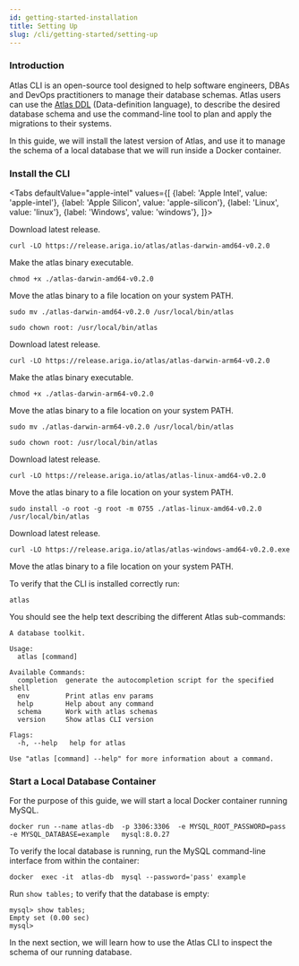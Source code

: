 ```yaml
---
id: getting-started-installation
title: Setting Up
slug: /cli/getting-started/setting-up
---
```



### Introduction

Atlas CLI is an open-source tool designed to help software engineers, DBAs and DevOps
practitioners to manage their database schemas.  Atlas users can use the [Atlas DDL](ddl-intro)
(Data-definition language), to describe the desired database schema and use the command-line
tool to plan and apply the migrations to their systems. 

In this guide, we will install the latest version of Atlas, and use it to manage
the schema of a local database that we will run inside a Docker container.

### Install the CLI

<Tabs
defaultValue="apple-intel"
values={[
{label: 'Apple Intel', value: 'apple-intel'},
{label: 'Apple Silicon', value: 'apple-silicon'},
{label: 'Linux', value: 'linux'},
{label: 'Windows', value: 'windows'},
]}>
<TabItem value="apple-intel">

Download latest release.
```shell
curl -LO https://release.ariga.io/atlas/atlas-darwin-amd64-v0.2.0
```

Make the atlas binary executable.
```shell
chmod +x ./atlas-darwin-amd64-v0.2.0
```

Move the atlas binary to a file location on your system PATH.
```shell
sudo mv ./atlas-darwin-amd64-v0.2.0 /usr/local/bin/atlas
```
```shell
sudo chown root: /usr/local/bin/atlas
```

</TabItem>
<TabItem value="apple-silicon">

Download latest release.
```shell
curl -LO https://release.ariga.io/atlas/atlas-darwin-arm64-v0.2.0
```

Make the atlas binary executable.
```shell
chmod +x ./atlas-darwin-arm64-v0.2.0
```

Move the atlas binary to a file location on your system PATH.
```shell
sudo mv ./atlas-darwin-arm64-v0.2.0 /usr/local/bin/atlas
```
```shell
sudo chown root: /usr/local/bin/atlas
```

</TabItem>
<TabItem value="linux">

Download latest release.
```shell
curl -LO https://release.ariga.io/atlas/atlas-linux-amd64-v0.2.0
```

Move the atlas binary to a file location on your system PATH.
```shell
sudo install -o root -g root -m 0755 ./atlas-linux-amd64-v0.2.0 /usr/local/bin/atlas
```

</TabItem>
<TabItem value="windows">

Download latest release.
```shell
curl -LO https://release.ariga.io/atlas/atlas-windows-amd64-v0.2.0.exe
```
Move the atlas binary to a file location on your system PATH.


</TabItem>
</Tabs>

To verify that the CLI is installed correctly run:
```shell
atlas
```
You should see the help text describing the different Atlas sub-commands:
```
A database toolkit.

Usage:
  atlas [command]

Available Commands:
  completion  generate the autocompletion script for the specified shell
  env         Print atlas env params
  help        Help about any command
  schema      Work with atlas schemas
  version     Show atlas CLI version

Flags:
  -h, --help   help for atlas

Use "atlas [command] --help" for more information about a command.
```
### Start a Local Database Container

For the purpose of this guide, we will start a local Docker container running MySQL.

```shell
docker run --name atlas-db  -p 3306:3306  -e MYSQL_ROOT_PASSWORD=pass -e MYSQL_DATABASE=example   mysql:8.0.27
```

To verify the local database is running, run the MySQL command-line interface
from within the container:

```shell
docker  exec -it  atlas-db  mysql --password='pass' example
```
Run `show tables;` to verify that the database is empty:
```text
mysql> show tables;
Empty set (0.00 sec)
mysql>
```

In the next section, we will learn how to use the Atlas CLI to inspect the
schema of our running database.